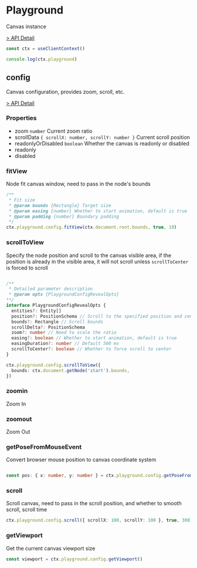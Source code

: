 # Playground

Canvas instance

[> API Detail](https://flowgram.aiauto-docs/core/classes/Playground.html)

```ts pure
const ctx = useClientContext()

console.log(ctx.playground)

```
## config

Canvas configuration, provides zoom, scroll, etc.

[> API Detail](https://flowgram.aiauto-docs/core/classes/PlaygroundConfigEntity.html)

### Properties
- zoom `number` Current zoom ratio
- scrollData `{ scrollX: number, scrollY: number }` Current scroll position
- readonlyOrDisabled `boolean` Whether the canvas is readonly or disabled
- readonly
- disabled


### fitView

Node fit canvas window, need to pass in the node's bounds

```ts pure
/**
 * Fit size
 * @param bounds {Rectangle} Target size
 * @param easing {number} Whether to start animation, default is true
 * @param padding {number} Boundary padding
 */
ctx.playground.config.fitView(ctx.document.root.bounds, true, 10)
```

### scrollToView

Specify the node position and scroll to the canvas visible area, if the position is already in the visible area, it will not scroll unless `scrollToCenter` is forced to scroll

```ts pure

/**
 * Detailed parameter description
 * @param opts {PlaygroundConfigRevealOpts}
**/
interface PlaygroundConfigRevealOpts {
  entities?: Entity[]
  position?: PositionSchema // Scroll to the specified position and center
  bounds?: Rectangle // Scroll bounds
  scrollDelta?: PositionSchema
  zoom?: number // Need to scale the ratio
  easing?: boolean // Whether to start animation, default is true
  easingDuration?: number // Default 500 ms
  scrollToCenter?: boolean // Whether to force scroll to center
}

ctx.playground.config.scrollToView({
  bounds: ctx.document.getNode('start').bounds,
})
```

### zoomin

Zoom In

### zoomout

Zoom Out

### getPoseFromMouseEvent

Convert browser mouse position to canvas coordinate system

```ts pure

const pos: { x: number, y: number } = ctx.playground.config.getPoseFromMouseEvent(domMouseEvent)

```

### scroll

Scroll canvas, need to pass in the scroll position, and whether to smooth scroll, scroll time

```ts pure
ctx.playground.config.scroll({ scrollX: 100, scrollY: 100 }, true, 300)
```

### getViewport

Get the current canvas viewport size

```ts pure
const viewport = ctx.playground.config.getViewport()
```
